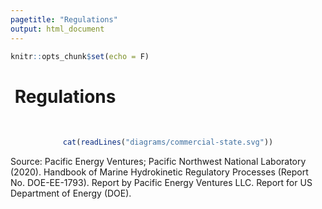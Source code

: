 ```yaml
---
pagetitle: "Regulations"
output: html_document
---
```


```r
knitr::opts_chunk$set(echo = F)
```

<h1>
  <a href="./regs.html" style="text-decoration:none;">
    <i class="fa fa-arrow-circle-left" style="color:#0b56a6"></i>
  </a>&nbsp;Regulations
</h1>

<br>
<center>
```r
cat(readLines("diagrams/commercial-state.svg"))
```
</center>

Source: Pacific Energy Ventures; Pacific Northwest National Laboratory (2020). Handbook of Marine Hydrokinetic Regulatory Processes (Report No. DOE-EE-1793). Report by Pacific Energy Ventures LLC. Report for US Department of Energy (DOE).